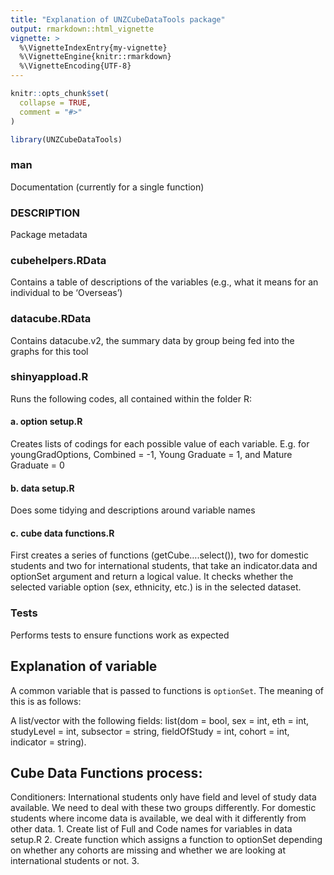 ```yaml
---
title: "Explanation of UNZCubeDataTools package"
output: rmarkdown::html_vignette
vignette: >
  %\VignetteIndexEntry{my-vignette}
  %\VignetteEngine{knitr::rmarkdown}
  %\VignetteEncoding{UTF-8}
---
```


```r
knitr::opts_chunk$set(
  collapse = TRUE,
  comment = "#>"
)
```

```r
library(UNZCubeDataTools)
```

### man 
Documentation (currently for a single function)

### DESCRIPTION 
Package metadata

### cubehelpers.RData 
Contains a table of descriptions of the variables (e.g., what it means for an individual to be ‘Overseas’)

### datacube.RData 
Contains datacube.v2, the summary data by group being fed into the graphs for this tool

### shinyappload.R 
Runs the following codes, all contained within the folder R:

#### a.	option setup.R 
Creates lists of codings for each possible value of each variable. E.g. for youngGradOptions, Combined = -1, Young Graduate = 1, and Mature Graduate = 0

#### b.	data setup.R 
Does some tidying and descriptions around variable names

#### c.	cube data functions.R
First creates a series of functions (getCube….select()), two for domestic students and two for international students, that take an indicator.data and optionSet argument and return a logical value. It checks whether the selected variable option (sex, ethnicity, etc.) is in the selected dataset.

### Tests	
Performs tests to ensure functions work as expected


## Explanation of variable
A common variable that is passed to functions is `optionSet`. The meaning of this is as follows:  

A list/vector with the following fields: list(dom = bool, sex = int, eth = int, studyLevel = int, subsector = string, fieldOfStudy = int, cohort = int, indicator = string).



## Cube Data Functions process:
Conditioners:
International students only have field and level of study data available. We need to deal with these
two groups differently.
For domestic students where income data is available, we deal with it differently from other data.
1. Create list of Full and Code names for variables in data setup.R
2. Create function which assigns a function to optionSet depending on whether any cohorts are missing 
and whether we are looking at international students or not.
3. 

